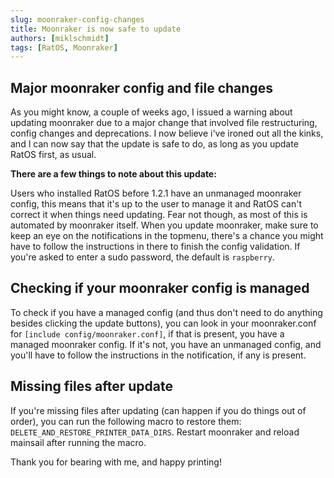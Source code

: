 ```yaml
---
slug: moonraker-config-changes
title: Moonraker is now safe to update
authors: [miklschmidt]
tags: [RatOS, Moonraker]
---
```


## Major moonraker config and file changes

As you might know, a couple of weeks ago, I issued a warning about updating moonraker due to a major change that involved file restructuring, config changes and deprecations. I now believe i've ironed out all the kinks, and I can now say that the update is safe to do, as long as you update RatOS first, as usual.

**There are a few things to note about this update:**

Users who installed RatOS before 1.2.1 have an unmanaged moonraker config, this means that it's up to the user to manage it and RatOS can't correct it when things need updating. Fear not though, as most of this is automated by moonraker itself. When you update moonraker, make sure to keep an eye on the notifications in the topmenu, there's a chance you might have to follow the instructions in there to finish the config validation. If you're asked to enter a sudo password, the default is `raspberry`.

## Checking if your moonraker config is managed

To check if you have a managed config (and thus don't need to do anything besides clicking the update buttons), you can look in your moonraker.conf for `[include config/moonraker.conf]`, if that is present, you have a managed moonraker config. If it's not, you have an unmanaged config, and you'll have to follow the instructions in the notification, if any is present.

## Missing files after update

If you're missing files after updating (can happen if you do things out of order), you can run the following macro to restore them: `DELETE_AND_RESTORE_PRINTER_DATA_DIRS`. Restart moonraker and reload mainsail after running the macro.

Thank you for bearing with me, and happy printing!
